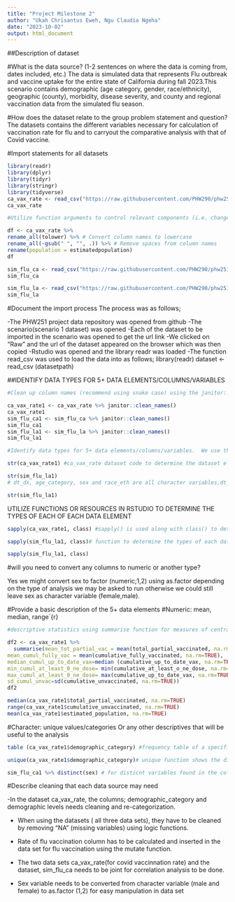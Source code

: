 ```yaml
---
title: "Project Milestone 2"
author: "Ukah Chrisantus Eweh, Ngu Claudia Ngeha"
date: "2023-10-02"
output: html_document
---
```



##Description of dataset

#What is the data source? (1-2 sentences on where the data is coming from, dates included, etc.)
The data is simulated data that represents Flu outbreak and vaccine uptake for the entire state of California during fall 2023.This scenario contains demographic (age category, gender, race/ethnicity), geographic (county), morbidity, disease severity, and county and regional vaccination data from the simulated flu season.

#How does the dataset relate to the group problem statement and question?
The datasets contains the different variables necessary for calculation of vaccination rate for flu and to carryout the comparative analysis with that of Covid vaccine.

#Import statements for all datasets

```r
library(readr)
library(dplyr)
library(tidyr)
library(stringr)
library(tidyverse)
ca_vax_rate <- read_csv("https://raw.githubusercontent.com/PHW290/phw251_projectdata/main/scenario_1/ca_vax_rates_quarter.csv")
ca_vax_rate

#Utilize function arguments to control relevant components (i.e. change column types, column names, missing values, etc.)

df <- ca_vax_rate %>%
rename_all(tolower) %>% # Convert column names to lowercase
rename_all(~gsub(" ", "", .)) %>% # Remove spaces from column names
rename(population = estimatedpopulation)
df

```

```r
sim_flu_ca <- read_csv("https://raw.githubusercontent.com/PHW290/phw251_projectdata/main/scenario_1/sim_flu_CA.csv")
sim_flu_ca
```

```r
sim_flu_la <- read_csv("https://raw.githubusercontent.com/PHW290/phw251_projectdata/main/scenario_1/sim_flu_LACounty.csv")
sim_flu_la
```

#Document the import process
The process was as follows;

 -The PHW251 project data repository was opened from github
 -The scenario(scenario 1 dataset) was opened
 -Each of the dataset to be imported in the scenario was opened to get the url
 link
 -We clicked on "Raw" and the url of the dataset appeared on the browser which was then copied
 -Rstudio was opened and the library readr was loaded
 -The function read_csv was used to load the data into 
 as follows;
 library(readr)
 dataset <- read_csv (datasetpath)
 
 
 ##IDENTIFY DATA TYPES FOR 5+ DATA ELEMENTS/COLUMNS/VARIABLES
 
 
```r
#Clean up column names (recommend using snake case) using the janitor::clean_name () function to transform column names to snake_case

ca_vax_rate1 <- ca_vax_rate %>% janitor::clean_names()
ca_vax_rate1
sim_flu_ca1 <- sim_flu_ca %>% janitor::clean_names()
sim_flu_ca1
sim_flu_la1 <- sim_flu_la %>% janitor::clean_names()
sim_flu_la1
```
 
 
```r
#Identify data types for 5+ data elements/columns/variables.  We use the structure function (str()) to get the data dimension and data elements, or apply function and class function to get the dataset elements as demonstrated below

str(ca_vax_rate1) #ca_vax_rate dataset code to determine the dataset elements/variables/columns
```
 
```r
str(sim_flu_la1)
# dt_dx, age_category, sex and race_eth are all character variables,dt_report is a logical variable,dx_ new and the rest are all number variables.
```
```r
str(sim_flu_la1)
```
 
 UTILIZE FUNCTIONS OR RESOURCES IN RSTUDIO TO DETERMINE THE TYPES OF EACH OF EACH DATA ELEMENT
 
```r
sapply(ca_vax_rate1, class) #sapply() is used along with class() to determine the types of all variables in a dataset as seen below;character,numeric,date,logical
```
```r
sapply(sim_flu_la1, class)# function to determine the types of each data element  
```
```r
sapply(sim_flu_la1, class)
```

#will you need to convert any columns to numeric or another type?

Yes we might convert sex to factor (numeric;1,2) using as.factor depending on the type of analysis we may be asked to run otherwise we could still leave sex as character variable (female,male).

#Provide a basic description of the 5+ data elements
#Numeric: mean, median, range`{r}
```r
#descriptive statistics using summarise function for measures of central tendency;mean,median sd,range for numeric 

df2 <- ca_vax_rate1 %>%
  summarise(mean_tot_partial_vac = mean(total_partial_vaccinated, na.rm=TRUE),
mean_cumul_fully_vac = mean(cumulative_fully_vaccinated, na.rm=TRUE),
median_cumul_up_to_date_vax=median (cumulative_up_to_date_vax, na.rm=TRUE),
min_cumul_at_least_0_ne_dose= min(cumulative_at_least_o_ne_dose, na.rm=TRUE),
max_cumul_at_least_0_ne_dose= max(cumulative_up_to_date_vax, na.rm=TRUE),
sd_cumul_unvac=sd(cumulative_unvaccinated, na.rm=TRUE))
df2

median(ca_vax_rate1$total_partial_vaccinated, na.rm=TRUE)
range(ca_vax_rate1$cumulative_unvaccinated, na.rm=TRUE)
mean(ca_vax_rate1$estimated_population, na.rm=TRUE)

```

#Character:  unique values/categories
Or any other descriptives that will be useful to the analysis
```r

table (ca_vax_rate1$demographic_category) #frequency table of a specific variable(demographic_category) in a data set 

unique(ca_vax_rate1$demographic_category)# unique function shows the diffrent levels in a character variable

sim_flu_ca1 %>% distinct(sex) # for disticnt variables found in the column sex
```

#Describe cleaning that each data source may need

-In the dataset ca_vax_rate, the columns; demographic_category and demographic levels  needs cleaning and re-categorization.

- When using the datasets ( all three data sets), they have to be cleaned by removing "NA" (missing variables) using logic functions.

- Rate of flu vaccination column has to be calculated and inserted in the data set for flu vaccination using the mutate function.
- The two data sets ca_vax_rate(for covid vaccinnation rate) and the dataset, sim_flu_ca needs to be joint for correlation analysis to be done.
- Sex variable needs to be converted from character variable (male and female) to as.factor (1,2) for easy manipulation in data set


 